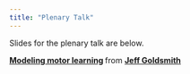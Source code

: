 ```yaml
---
title: "Plenary Talk"
---
```


Slides for the plenary talk are below.

<script async class="speakerdeck-embed" data-id="8d8ba68c2ba14d42954fa2c96cf8bd5d" data-ratio="1.33333333333333" src="//speakerdeck.com/assets/embed.js"></script> <div style="margin-bottom:5px"> <strong> <a href="https://speakerdeck.com/jeffgoldsmith/modeling-motor-learning" title="Modeling motor learning" target="_blank">Modeling motor learning</a> </strong> from <strong><a href="https://speakerdeck.com/jeffgoldsmith" target="_blank">Jeff Goldsmith</a></strong> </div>

